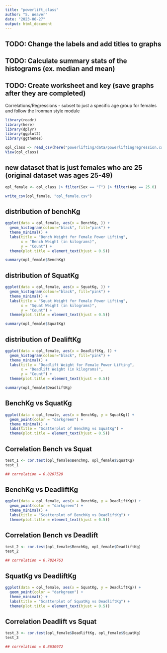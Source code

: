 ```yaml
---
title: "powerlift_class"
author: "S. Weaver"
date: "2023-06-27"
output: html_document
---
```


## TODO: Change the labels and add titles to graphs
## TODO: Calculate summary stats of the histograms (ex. median and mean)
## TODO: Create worksheet and key (save graphs after they are completed)


 Correlations/Regressions - subset to just a specific age group for females and follow the Ironman style module

```r
library(readr)
library(here)
library(dplyr)
library(ggplot2)
library(ggthemes)

opl_class <- read_csv(here("powerlifting/data/powerliftingregression.csv"))
View(opl_class)
```

## new dataset that is just females who are 25 (original dataset was ages 25-49)
```r
opl_female <- opl_class |> filter(Sex == "F") |> filter(Age == 25.0)

write_csv(opl_female, "opl_female.csv")
```

## distribution of benchKg
```r
ggplot(data = opl_female, aes(x = BenchKg, )) +
  geom_histogram(colour="black", fill="pink") +
  theme_minimal() +
  labs(title = "Bench Weight for Female Power Lifting",
       x = "Bench Weight (in kilograms)",
       y = "Count") +
  theme(plot.title = element_text(hjust = 0.5))
```
```r
summary(opl_female$BenchKg)
```


## distribution of SquatKg
```r
ggplot(data = opl_female, aes(x = SquatKg, )) +
  geom_histogram(colour="black", fill="pink") +
  theme_minimal() +
  labs(title = "Squat Weight for Female Power Lifting",
       x = "Squat Weight (in kilograms)",
       y = "Count") +
  theme(plot.title = element_text(hjust = 0.5))
```
```r
summary(opl_female$SquatKg)
```


## distribution of DealiftKg
```r
ggplot(data = opl_female, aes(x = DeadliftKg, )) +
  geom_histogram(colour="black", fill="pink") +
  theme_minimal() +
  labs(title = "Deadlift Weight for Female Power Lifting",
       x = "Deadlift Weight (in kilograms)",
       y = "Count") +
  theme(plot.title = element_text(hjust = 0.5))
```
```r
summary(opl_female$DeadliftKg)
```

## BenchKg vs SquatKg
```r
ggplot(data = opl_female, aes(x = BenchKg, y = SquatKg)) +
  geom_point(color = "darkgreen") +
  theme_minimal() +
  labs(title = "Scatterplot of BenchKg vs SquatKg") +
  theme(plot.title = element_text(hjust = 0.5))
```
## Correlation Bench vs Squat
```r
test_1 <- cor.test(opl_female$BenchKg, opl_female$SquatKg)
test_1

## correlation = 0.8207528
```



## BenchKg vs DeadliftKg
```r
ggplot(data = opl_female, aes(x = BenchKg, y = DeadliftKg)) +
  geom_point(color = "darkgreen") +
  theme_minimal() +
  labs(title = "Scatterplot of BenchKg vs DeadliftKg") +
  theme(plot.title = element_text(hjust = 0.5))
```
## Correlation Bench vs Deadlift
```r
test_2 <- cor.test(opl_female$BenchKg, opl_female$DeadliftKg)
test_2

## correlation = 0.7824763
```


## SquatKg vs DeadliftKg
```r
ggplot(data = opl_female, aes(x = SquatKg, y = DeadliftKg)) +
  geom_point(color = "darkgreen") +
  theme_minimal() +
  labs(title = "Scatterplot of SquatKg vs DeadliftKg") +
  theme(plot.title = element_text(hjust = 0.5))
```
## Correlation Deadlift vs Squat
```r
test_3 <- cor.test(opl_female$DeadliftKg, opl_female$SquatKg)
test_3

## correlation = 0.8630972
```

